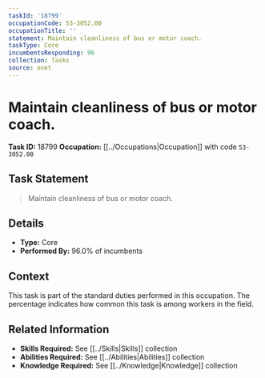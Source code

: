 ```yaml
---
taskId: '18799'
occupationCode: 53-3052.00
occupationTitle: ''
statement: Maintain cleanliness of bus or motor coach.
taskType: Core
incumbentsResponding: 96
collection: Tasks
source: onet
---
```

# Maintain cleanliness of bus or motor coach.

**Task ID:** 18799
**Occupation:** [[../Occupations|Occupation]] with code `53-3052.00`

## Task Statement

> Maintain cleanliness of bus or motor coach.

## Details

- **Type:** Core
- **Performed By:** 96.0% of incumbents

## Context

This task is part of the standard duties performed in this occupation. The percentage indicates how common this task is among workers in the field.

## Related Information

- **Skills Required:** See [[../Skills|Skills]] collection
- **Abilities Required:** See [[../Abilities|Abilities]] collection
- **Knowledge Required:** See [[../Knowledge|Knowledge]] collection
